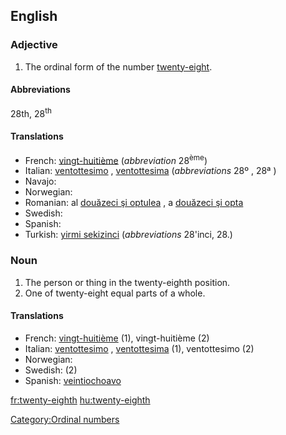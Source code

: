 ==English==

===Adjective===
{{en-adj|-}}

# The ordinal form of the number [[twenty-eight]].

====Abbreviations====
28th, 28<sup>th</sup>

====Translations====

* French: [[vingt-huitième]] (''abbreviation'' 28<sup>ème</sup>)
* Italian: [[ventottesimo]] {{m}}, [[ventottesima]] {{f}} (''abbreviations'' 28º {{m}}, 28ª {{f}})
* Navajo: {{tø|nv|naadįįtseebíí góneʼ}}
* Norwegian: {{t|no|tjueåttende}}
* Romanian: al [[douăzeci şi optulea]] {{m}}, a [[douăzeci şi opta]] {{f}}
* Swedish: {{t-|sv|tjugoåttonde}}
* Spanish: {{t+|es|veintiocho}}
* Turkish: [[yirmi sekizinci]] (''abbreviations'' 28'inci, 28.)

===Noun===
{{en-noun}}

# The person or thing in the twenty-eighth position.
# One of twenty-eight equal parts of a whole.

====Translations====

* French: [[vingt-huitième]] {{m|f}} (1), vingt-huitième {{m}} (2)
* Italian: [[ventottesimo]] {{m}}, [[ventottesima]] {{f}} (1), ventottesimo {{m}} (2)
* Norwegian: {{t|no|tjueåttendedel}}
* Swedish: {{t|sv|tjugoåttondel}} (2)
* Spanish: [[veintiochoavo]]

[[Category:Ordinal numbers]]

[[fr:twenty-eighth]]
[[hu:twenty-eighth]]